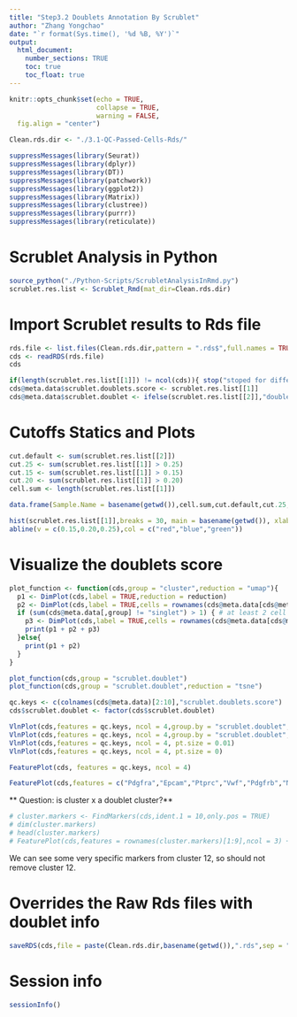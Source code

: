 ```yaml
---
title: "Step3.2 Doublets Annotation By Scrublet"
author: "Zhang Yongchao"
date: "`r format(Sys.time(), '%d %B, %Y')`"
output: 
  html_document:
    number_sections: TRUE
    toc: true
    toc_float: true
---
```


```r
knitr::opts_chunk$set(echo = TRUE,
                      collapse = TRUE,
                      warning = FALSE,
  fig.align = "center")
```


```r
Clean.rds.dir <- "./3.1-QC-Passed-Cells-Rds/"
```

```r
suppressMessages(library(Seurat))
suppressMessages(library(dplyr))
suppressMessages(library(DT))
suppressMessages(library(patchwork))
suppressMessages(library(ggplot2))
suppressMessages(library(Matrix))
suppressMessages(library(clustree))
suppressMessages(library(purrr))
suppressMessages(library(reticulate))
```


# Scrublet Analysis in Python

```r
source_python("./Python-Scripts/ScrubletAnalysisInRmd.py")
scrublet.res.list <- Scrublet_Rmd(mat_dir=Clean.rds.dir)
```

# Import Scrublet results to Rds file

```r
rds.file <- list.files(Clean.rds.dir,pattern = ".rds$",full.names = TRUE)
cds <- readRDS(rds.file)
cds

if(length(scrublet.res.list[[1]]) != ncol(cds)){ stop("stoped for different length of cells.")}
cds@meta.data$scrublet.doublets.score <- scrublet.res.list[[1]]
cds@meta.data$scrublet.doublet <- ifelse(scrublet.res.list[[2]],"doublet","singlet")
```

# Cutoffs Statics and Plots

```r
cut.default <- sum(scrublet.res.list[[2]])
cut.25 <- sum(scrublet.res.list[[1]] > 0.25)
cut.15 <- sum(scrublet.res.list[[1]] > 0.15)
cut.20 <- sum(scrublet.res.list[[1]] > 0.20)
cell.sum <- length(scrublet.res.list[[1]])

data.frame(Sample.Name = basename(getwd()),cell.sum,cut.default,cut.25,cut.20,cut.15)
```

```r
hist(scrublet.res.list[[1]],breaks = 30, main = basename(getwd()), xlab = "scrublet score",ylab = "cell counts")
abline(v = c(0.15,0.20,0.25),col = c("red","blue","green"))
```


# Visualize the doublets score

```r
plot_function <- function(cds,group = "cluster",reduction = "umap"){
  p1 <- DimPlot(cds,label = TRUE,reduction = reduction)
  p2 <- DimPlot(cds,label = TRUE,cells = rownames(cds@meta.data[cds@meta.data[,group] == "singlet",]),reduction = reduction)
  if (sum(cds@meta.data[,group] != "singlet") > 1) { # at least 2 cell for each group
    p3 <- DimPlot(cds,label = TRUE,cells = rownames(cds@meta.data[cds@meta.data[,group] != "singlet",]),reduction = reduction)
    print(p1 + p2 + p3)
  }else{
    print(p1 + p2)
  }
}

plot_function(cds,group = "scrublet.doublet")
plot_function(cds,group = "scrublet.doublet",reduction = "tsne")
```



```r
qc.keys <- c(colnames(cds@meta.data)[2:10],"scrublet.doublets.score")
cds$scrublet.doublet <- factor(cds$scrublet.doublet)

VlnPlot(cds,features = qc.keys, ncol = 4,group.by = "scrublet.doublet",pt.size = 0.01)
VlnPlot(cds,features = qc.keys, ncol = 4,group.by = "scrublet.doublet",pt.size = 0)
VlnPlot(cds,features = qc.keys, ncol = 4, pt.size = 0.01)
VlnPlot(cds,features = qc.keys, ncol = 4, pt.size = 0)
```


```r
FeaturePlot(cds, features = qc.keys, ncol = 4)
```

```r
FeaturePlot(cds,features = c("Pdgfra","Epcam","Ptprc","Vwf","Pdgfrb","Nrxn1",'Rgs5','Acta2','Cd34','Il33','Il1rl1'),ncol = 4) & NoLegend()
```

** Question: is cluster x a doublet cluster?**

```r
# cluster.markers <- FindMarkers(cds,ident.1 = 10,only.pos = TRUE)
# dim(cluster.markers)
# head(cluster.markers)
# FeaturePlot(cds,features = rownames(cluster.markers)[1:9],ncol = 3) + NoLegend()
```

We can see some very specific markers from cluster 12, so should not remove cluster 12.


# Overrides the Raw Rds files with doublet info

```r
saveRDS(cds,file = paste(Clean.rds.dir,basename(getwd()),".rds",sep = ""))
```


# Session info

```r
sessionInfo()
```



